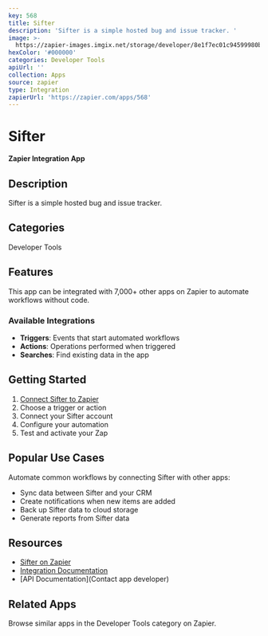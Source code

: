 ```yaml
---
key: 568
title: Sifter
description: 'Sifter is a simple hosted bug and issue tracker. '
image: >-
  https://zapier-images.imgix.net/storage/developer/8e1f7ec01c94599980ba2f491f3b69c7.png?auto=format%2Ccompress&ixlib=python-3.0.0&q=50
hexColor: '#000000'
categories: Developer Tools
apiUrl: ''
collection: Apps
source: zapier
type: Integration
zapierUrl: 'https://zapier.com/apps/568'
---
```

# Sifter

**Zapier Integration App**

## Description

Sifter is a simple hosted bug and issue tracker. 

## Categories

Developer Tools

## Features

This app can be integrated with 7,000+ other apps on Zapier to automate workflows without code.

### Available Integrations

- **Triggers**: Events that start automated workflows
- **Actions**: Operations performed when triggered
- **Searches**: Find existing data in the app

## Getting Started

1. [Connect Sifter to Zapier](https://zapier.com/apps/568)
2. Choose a trigger or action
3. Connect your Sifter account
4. Configure your automation
5. Test and activate your Zap

## Popular Use Cases

Automate common workflows by connecting Sifter with other apps:

- Sync data between Sifter and your CRM
- Create notifications when new items are added
- Back up Sifter data to cloud storage
- Generate reports from Sifter data

## Resources

- [Sifter on Zapier](https://zapier.com/apps/568)
- [Integration Documentation](https://zapier.com/apps/568/integrations)
- [API Documentation](Contact app developer)

## Related Apps

Browse similar apps in the Developer Tools category on Zapier.
